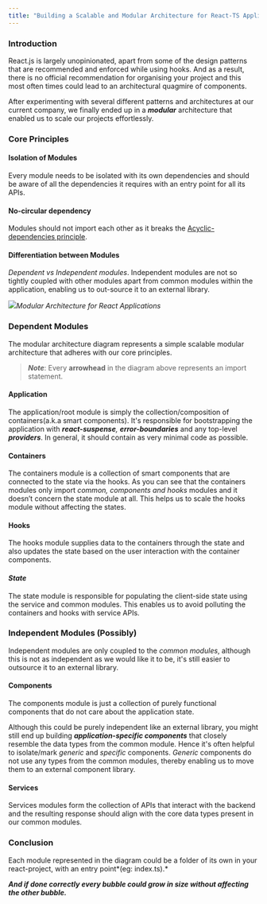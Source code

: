 ```yaml
---
title: "Building a Scalable and Modular Architecture for React-TS Applications"
---
```


### Introduction

React.js is largely unopinionated, apart from some of the design patterns that are recommended and enforced while using hooks. And as a result, there is no official recommendation for organising your project and this most often times could lead to an architectural quagmire of components.

After experimenting with several different patterns and architectures at our current company, we finally ended up in a **_modular_** architecture that enabled us to scale our projects effortlessly.

### Core Principles

#### Isolation of Modules

Every module needs to be isolated with its own dependencies and should be aware of all the dependencies it requires with an entry point for all its APIs.

#### No-circular dependency

Modules should not import each other as it breaks the [Acyclic-dependencies principle](https://medium.com/r/?url=https%3A%2F%2Fen.wikipedia.org%2Fwiki%2FAcyclic_dependencies_principle%23%3A~%3Atext%3DThe%2520acyclic%2520dependencies%2520principle%2520%28ADP%2Cform%2520a%2520directed%2520acyclic%2520graph.).

#### Differentiation between Modules

_Dependent vs Independent modules_. Independent modules are not so tightly coupled with other modules apart from common modules within the application, enabling us to out-source it to an external library.

![](https://cdn-images-1.medium.com/max/800/1*h8eRI6PjUdn2q4tTEZ_MVQ.png)_Modular Architecture for React Applications_

### Dependent Modules

The modular architecture diagram represents a simple scalable modular architecture that adheres with our core principles.

> **_Note_**: Every **arrowhead** in the diagram above represents an import statement.

#### Application

The application/root module is simply the collection/composition of containers(a.k.a smart components). It's responsible for bootstrapping the application with **_react-suspense_**_,_ **_error-boundaries_** and any top-level **_providers_**. In general, it should contain as very minimal code as possible.

#### **Containers**

The containers module is a collection of smart components that are connected to the state via the hooks. As you can see that the containers modules only import _common, components and hooks_ modules and it doesn’t concern the state module at all. This helps us to scale the hooks module without affecting the states.

#### **Hooks**

The hooks module supplies data to the containers through the state and also updates the state based on the user interaction with the container components.

#### _State_

The state module is responsible for populating the client-side state using the service and common modules. This enables us to avoid polluting the containers and hooks with service APIs.

### Independent Modules (Possibly)

Independent modules are only coupled to the _common modules_, although this is not as independent as we would like it to be, it's still easier to outsource it to an external library.

#### Components

The components module is just a collection of purely functional components that do not care about the application state.

Although this could be purely independent like an external library, you might still end up building **_application-specific components_** that closely resemble the data types from the common module. Hence it's often helpful to isolate/mark _generic_ and _specific_ components. _Generic_ components do not use any types from the common modules, thereby enabling us to move them to an external component library.

#### Services

Services modules form the collection of APIs that interact with the backend and the resulting response should align with the core data types present in our common modules.

### Conclusion

Each module represented in the diagram could be a folder of its own in your react-project, with an entry point*(eg: index.ts).*

**_And if done correctly every bubble could grow in size without affecting the other bubble._**
